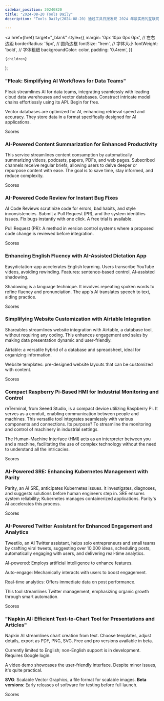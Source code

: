 ```yaml
---
sidebar_position: 20240820
title: "2024-08-20 Tools Daily"
description: "Tools Daily(2024-08-20) 通过工具日报发现 2024 年最实用的互联网软件、AI工具和产品！"

---
```



  <a
    href={href}
    target="_blank"
    style={{
      margin: '0px 10px 0px 0px', // 左右边距
      borderRadius: '5px', // 圆角边框
      fontSize: '1rem', // 字体大小
      fontWeight: 'bold', // 字体粗细
      backgroundColor: color,
      padding: '0.4rem',
    }}
  >
    {children}
  </a>
);

### "Fleak: Simplifying AI Workflows for Data Teams"

Fleak streamlines AI for data teams, integrating seamlessly with leading cloud data warehouses and vector databases. Construct intricate model chains effortlessly using its API. Begin for free.

Vector databases are optimized for AI, enhancing retrieval speed and accuracy. They store data in a format specifically designed for AI applications.

<Link href="/news/2024/08/20/Fleak-Simplifying-AI-Workflows-for-Data-Teams" color="#B0C4DE">Scores</Link>

### AI-Powered Content Summarization for Enhanced Productivity

This service streamlines content consumption by automatically summarizing videos, podcasts, papers, PDFs, and web pages. Subscribed channels receive regular briefs, allowing users to delve deeper or repurpose content with ease. The goal is to save time, stay informed, and reduce complexity.

<Link href="/news/2024/08/20/AIPowered-Content-Summarization-for-Enhanced-Productivity" color="#B0C4DE">Scores</Link>

### AI-Powered Code Review for Instant Bug Fixes

AI Code Reviews scrutinize code for errors, bad habits, and style inconsistencies. Submit a Pull Request (PR), and the system identifies issues. Fix bugs instantly with one click. A free trial is available.

Pull Request (PR): A method in version control systems where a proposed code change is reviewed before integration.

<Link href="/news/2024/08/20/AIPowered-Code-Review-for-Instant-Bug-Fixes" color="#B0C4DE">Scores</Link>

### Enhancing English Fluency with AI-Assisted Dictation App

Easydictation-app accelerates English learning. Users transcribe YouTube videos, avoiding rewinding. Features: sentence-based control, AI-assisted shadowing.

Shadowing is a language technique. It involves repeating spoken words to refine fluency and pronunciation. The app's AI translates speech to text, aiding practice.

<Link href="/news/2024/08/20/Enhancing-English-Fluency-with-AIAssisted-Dictation-App" color="#B0C4DE">Scores</Link>

### Simplifying Website Customization with Airtable Integration

Shareables streamlines website integration with Airtable, a database tool, without requiring any coding. This enhances engagement and sales by making data presentation dynamic and user-friendly.

Airtable: a versatile hybrid of a database and spreadsheet, ideal for organizing information.

Website templates: pre-designed website layouts that can be customized with content.

<Link href="/news/2024/08/20/Simplifying-Website-Customization-with-Airtable-Integration" color="#B0C4DE">Scores</Link>

### Compact Raspberry Pi-Based HMI for Industrial Monitoring and Control

reTerminal, from Seeed Studio, is a compact device utilizing Raspberry Pi. It serves as a conduit, enabling communication between people and machines. This versatile tool integrates seamlessly with various components and connections. Its purpose? To streamline the monitoring and control of machinery in industrial settings.

The Human-Machine Interface (HMI) acts as an interpreter between you and a machine, facilitating the use of complex technology without the need to understand all the intricacies.

<Link href="/news/2024/08/20/Compact-Raspberry-PiBased-HMI-for-Industrial-Monitoring-and-" color="#B0C4DE">Scores</Link>

### AI-Powered SRE: Enhancing Kubernetes Management with Parity

Parity, an AI SRE, anticipates Kubernetes issues. It investigates, diagnoses, and suggests solutions before human engineers step in. SRE ensures system reliability; Kubernetes manages containerized applications. Parity's AI accelerates this process.

<Link href="/news/2024/08/20/AIPowered-SRE-Enhancing-Kubernetes-Management-with-Parity" color="#B0C4DE">Scores</Link>

### AI-Powered Twitter Assistant for Enhanced Engagement and Analytics

Tweetlio, an AI Twitter assistant, helps solo entrepreneurs and small teams by crafting viral tweets, suggesting over 10,000 ideas, scheduling posts, automatically engaging with users, and delivering real-time analytics.

AI-powered: Employs artificial intelligence to enhance features.

Auto-engage: Mechanically interacts with users to boost engagement.

Real-time analytics: Offers immediate data on post performance.

This tool streamlines Twitter management, emphasizing organic growth through smart automation.

<Link href="/news/2024/08/20/AIPowered-Twitter-Assistant-for-Enhanced-Engagement-and-Anal" color="#B0C4DE">Scores</Link>

### "Napkin AI: Efficient Text-to-Chart Tool for Presentations and Articles"

Napkin AI streamlines chart creation from text. Choose templates, adjust details, export as PDF, PNG, SVG. Free and pro versions available in beta.

Currently limited to English; non-English support is in development. Requires Google login.

A video demo showcases the user-friendly interface. Despite minor issues, it's quite practical.

**SVG**: Scalable Vector Graphics, a file format for scalable images.
**Beta versions**: Early releases of software for testing before full launch.

<Link href="/news/2024/08/20/Napkin-AI-Efficient-TexttoChart-Tool-for-Presentations-and-A" color="#B0C4DE">Scores</Link>

